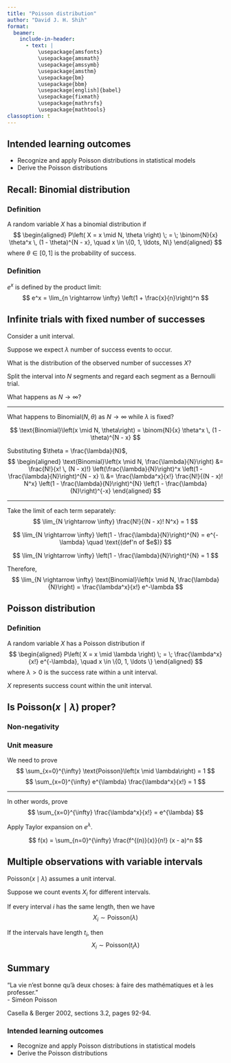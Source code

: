 ```yaml
---
title: "Poisson distribution"
author: "David J. H. Shih"
format:
  beamer:
    include-in-header:
      - text: |
          \usepackage{amsfonts}
          \usepackage{amsmath}
          \usepackage{amssymb}
          \usepackage{amsthm}
          \usepackage{bm}
          \usepackage{bbm}
          \usepackage[english]{babel}
          \usepackage{fixmath}
          \usepackage{mathrsfs}
          \usepackage{mathtools}
classoption: t  
---
```


## Intended learning outcomes {.c}

- Recognize and apply Poisson distributions in statistical models
- Derive the Poisson distributions


## Recall: Binomial distribution

### Definition

A random variable $X$ has a binomial distribution if
$$
\begin{aligned}
P\left( X = x \mid N, \theta \right) \; = \;
\binom{N}{x} \theta^x \, (1 - \theta)^{N - x}, \quad x \in \{0, 1, \ldots, N\}
\end{aligned}
$$
where $\theta \in [0, 1]$ is the probability of success.

\bigskip

### Definition

$e^x$ is defined by the product limit:
$$
e^x = \lim_{n \rightarrow \infty} \left(1 + \frac{x}{n}\right)^n
$$


## Infinite trials with fixed number of successes

Consider a unit interval.

Suppose we expect $\lambda$ number of success events to occur.

What is the distribution of the observed number of successes $X$?

Split the interval into $N$ segments and regard each segment as a Bernoulli trial.

What happens as $N \rightarrow \infty$?

---

\bigskip

What happens to Binomial$\left(N, \theta\right)$ as 
$N \rightarrow \infty$ while $\lambda$ is fixed?

$$
\text{Binomial}\left(x \mid N, \theta\right)
 = \binom{N}{x} \theta^x \, (1 - \theta)^{N - x}
$$

Substituting $\theta = \frac{\lambda}{N}$,
$$
\begin{aligned}
\text{Binomial}\left(x \mid N, \frac{\lambda}{N}\right)
 &= 
  \frac{N!}{x! \, (N - x)!}
  \left(\frac{\lambda}{N}\right)^x
  \left(1 - \frac{\lambda}{N}\right)^{N - x}
 \\
 &= 
  \frac{\lambda^x}{x!}
  \frac{N!}{(N - x)! N^x}
  \left(1 - \frac{\lambda}{N}\right)^{N}
  \left(1 - \frac{\lambda}{N}\right)^{-x}
\end{aligned}
$$


---

\bigskip

Take the limit of each term separately:
$$
\lim_{N \rightarrow \infty} \frac{N!}{(N - x)! N^x} = 1
$$

$$
\lim_{N \rightarrow \infty} 
 \left(1 - \frac{\lambda}{N}\right)^{N}
 = e^{-\lambda}
 \quad \text{(def'n of $e$)}
$$

$$
\lim_{N \rightarrow \infty}
 \left(1 - \frac{\lambda}{N}\right)^{N}
 = 1
$$

Therefore,
$$
\lim_{N \rightarrow \infty}
\text{Binomial}\left(x \mid N, \frac{\lambda}{N}\right)
 = \frac{\lambda^x}{x!} e^-\lambda
$$

## Poisson distribution

### Definition

A random variable $X$ has a Poisson distribution if
$$
\begin{aligned}
P\left( X = x \mid \lambda \right) \; = \;
 \frac{\lambda^x}{x!} e^{-\lambda},
 \quad x \in \{0, 1, \ldots \}
\end{aligned}
$$
where $\lambda > 0$ is the success rate within a unit interval.

$X$ represents success count within the unit interval.

## Is Poisson$\left(x \mid \lambda \right)$ proper?

### Non-negativity

\vspace{5em}


### Unit measure

We need to prove
$$
\sum_{x=0}^{\infty} \text{Poisson}\left(x \mid \lambda\right) = 1
$$
$$
\sum_{x=0}^{\infty} e^{\lambda} \frac{\lambda^x}{x!}  = 1
$$

---

\bigskip

In other words, prove
$$
\sum_{x=0}^{\infty} \frac{\lambda^x}{x!} = e^{\lambda} 
$$

Apply Taylor expansion on $e^{\lambda}$. 

$$
f(x) = \sum_{n=0}^{\infty} \frac{f^{(n)}(x)}{n!} (x - a)^n
$$


## Multiple observations with variable intervals

$\text{Poisson}(x \mid \lambda)$ assumes a unit interval.

Suppose we count events $X_i$ for different intervals.

If every interval $i$ has the same length, then we have
$$
X_i \sim \text{Poisson}\left( \lambda \right)
$$

If the intervals have length $t_i$, then
$$
X_i \sim \text{Poisson}\left( t_i \lambda \right)
$$


## Summary

"La vie n'est bonne qu'à deux choses: à faire des mathématiques et à les
professer."  
- Siméon Poisson

\bigskip

Casella & Berger 2002, sections 3.2, pages 92-94.

\bigskip

### Intended learning outcomes {.c}

- Recognize and apply Poisson distributions in statistical models
- Derive the Poisson distributions

